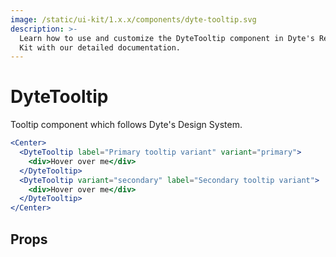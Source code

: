 ```yaml
---
image: /static/ui-kit/1.x.x/components/dyte-tooltip.svg
description: >-
  Learn how to use and customize the DyteTooltip component in Dyte's React UI
  Kit with our detailed documentation.
---
```


# DyteTooltip

Tooltip component which follows Dyte's Design System.

```jsx live
<Center>
  <DyteTooltip label="Primary tooltip variant" variant="primary">
    <div>Hover over me</div>
  </DyteTooltip>
  <DyteTooltip variant="secondary" label="Secondary tooltip variant">
    <div>Hover over me</div>
  </DyteTooltip>
</Center>
```

## Props

<PropsTable of="dyte-tooltip" />

<head>
  <title>React UI Kit DyteTooltip</title>
</head>
